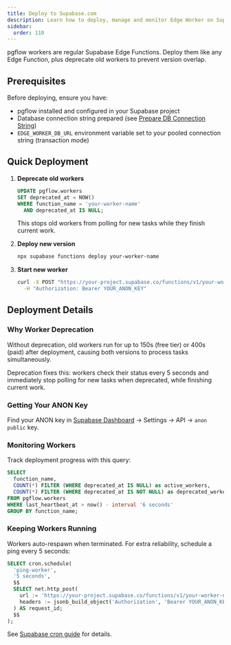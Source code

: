 ```yaml
---
title: Deploy to Supabase.com
description: Learn how to deploy, manage and monitor Edge Worker on Supabase Background Tasks. Step-by-step guide for deployment, starting, and maintaining workers.
sidebar:
  order: 110
---
```



pgflow workers are regular Supabase Edge Functions. Deploy them like any Edge Function, plus deprecate old workers to prevent version overlap.

<NotProductionReady />

## Prerequisites

Before deploying, ensure you have:
- pgflow installed and configured in your Supabase project
- Database connection string prepared (see [Prepare DB Connection String](/how-to/prepare-db-string/))
- `EDGE_WORKER_DB_URL` environment variable set to your pooled connection string (transaction mode)

## Quick Deployment

<Steps>

1. **Deprecate old workers**
   ```sql
   UPDATE pgflow.workers
   SET deprecated_at = NOW()
   WHERE function_name = 'your-worker-name'
     AND deprecated_at IS NULL;
   ```
   This stops old workers from polling for new tasks while they finish current work.

2. **Deploy new version**
   ```bash frame="none"
   npx supabase functions deploy your-worker-name
   ```

3. **Start new worker**
   ```bash frame="none"
   curl -X POST "https://your-project.supabase.co/functions/v1/your-worker-name" \
     -H "Authorization: Bearer YOUR_ANON_KEY"
   ```

</Steps>

## Deployment Details

### Why Worker Deprecation

Without deprecation, old workers run for up to 150s (free tier) or 400s (paid) after deployment, causing both versions to process tasks simultaneously.

Deprecation fixes this: workers check their status every 5 seconds and immediately stop polling for new tasks when deprecated, while finishing current work.

### Getting Your ANON Key

Find your ANON key in [Supabase Dashboard](https://supabase.com/dashboard) → Settings → API → `anon` `public` key.

### Monitoring Workers

Track deployment progress with this query:

```sql
SELECT
  function_name,
  COUNT(*) FILTER (WHERE deprecated_at IS NULL) as active_workers,
  COUNT(*) FILTER (WHERE deprecated_at IS NOT NULL) as deprecated_workers
FROM pgflow.workers
WHERE last_heartbeat_at > now() - interval '6 seconds'
GROUP BY function_name;
```

### Keeping Workers Running

Workers auto-respawn when terminated. For extra reliability, schedule a ping every 5 seconds:

```sql
SELECT cron.schedule(
  'ping-worker',
  '5 seconds',
  $$
  SELECT net.http_post(
    url := 'https://your-project.supabase.co/functions/v1/your-worker-name',
    headers := jsonb_build_object('Authorization', 'Bearer YOUR_ANON_KEY')
  ) AS request_id;
  $$
);
```

See [Supabase cron guide](https://supabase.com/docs/guides/cron/quickstart#invoke-supabase-edge-function-every-30-seconds) for details.